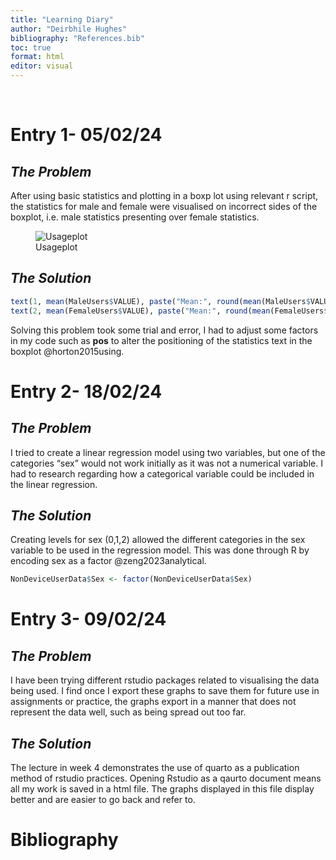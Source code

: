 ---
title: "Learning Diary"
author: "Deirbhile Hughes"
bibliography: "References.bib"
toc: true
format: html
editor: visual
---

                

# Entry 1- 05/02/24

## *The Problem*

After using basic statistics and plotting in a boxp lot using relevant r script, the statistics for male and female were visualised on incorrect sides of the boxplot, i.e. male statistics presenting over female statistics.

![Usageplot](Resources/images/Usageplot.png)

## *The Solution*

```{r, echo = TRUE, eval=FALSE, message = FALSE, error= FALSE}
text(1, mean(MaleUsers$VALUE), paste("Mean:", round(mean(MaleUsers$VALUE), 2), "\nSD:", round(sd(MaleUsers$VALUE), 2)), pos = 2, col = "black")
text(2, mean(FemaleUsers$VALUE), paste("Mean:", round(mean(FemaleUsers$VALUE), 2), "\nSD:", round(sd(FemaleUsers$VALUE), 2)), pos = 4, col = "black")
```

Solving this problem took some trial and error, I had to adjust some factors in my code such as **pos** to alter the positioning of the statistics text in the boxplot @horton2015using.

# Entry 2- 18/02/24

## *The Problem*

I tried to create a linear regression model using two variables, but one of the categories "sex" would not work initially as it was not a numerical variable. I had to research regarding how a categorical variable could be included in the linear regression.

## *The Solution*

Creating levels for sex (0,1,2) allowed the different categories in the sex variable to be used in the regression model. This was done through R by encoding sex as a factor @zeng2023analytical.

```{r, echo = TRUE, eval=FALSE, message = FALSE, error= FALSE}

NonDeviceUserData$Sex <- factor(NonDeviceUserData$Sex)
```

# Entry 3- 09/02/24

## *The Problem*

I have been trying different rstudio packages related to visualising the data being used. I find once I export these graphs to save them for future use in assignments or practice, the graphs export in a manner that does not represent the data well, such as being spread out too far.

## *The Solution*

The lecture in week 4 demonstrates the use of quarto as a publication method of rstudio practices. Opening Rstudio as a qaurto document means all my work is saved in a html file. The graphs displayed in this file display better and are easier to go back and refer to.

# Bibliography

<!-- Include generated bibliography here -->
